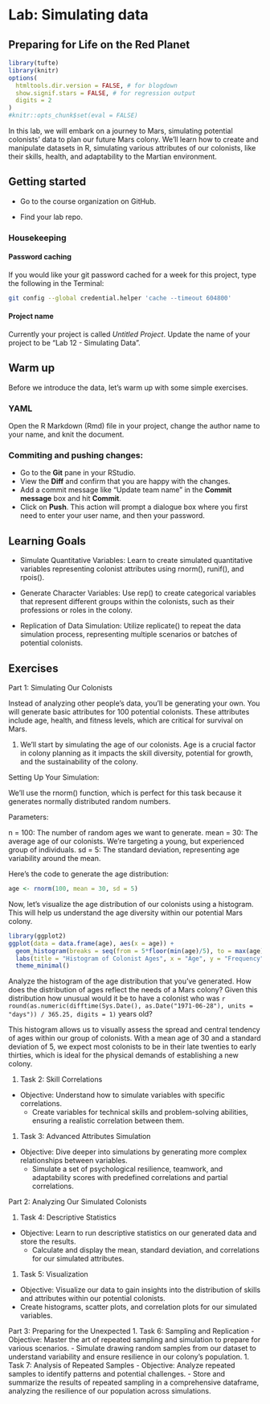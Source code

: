 # Lab: Simulating data {#lab12}
## Preparing for Life on the Red Planet

```r
library(tufte)
library(knitr)
options(
  htmltools.dir.version = FALSE, # for blogdown
  show.signif.stars = FALSE, # for regression output
  digits = 2
)
#knitr::opts_chunk$set(eval = FALSE)
```

In this lab, we will embark on a journey to Mars, simulating potential colonists' data to plan our future Mars colony. We'll learn how to create and manipulate datasets in R, simulating various attributes of our colonists, like their skills, health, and adaptability to the Martian environment.

## Getting started {.unnumbered}

- Go to the course organization on GitHub.

- Find your lab repo.

### Housekeeping {.unnumbered}

#### Password caching {.unnumbered}

If you would like your git password cached for a week for this project, type the following in the Terminal:

```bash
git config --global credential.helper 'cache --timeout 604800'
```

#### Project name {.unnumbered}

Currently your project is called *Untitled Project*. Update the name of your project to be "Lab 12 - Simulating Data".

## Warm up {.unnumbered}

Before we introduce the data, let's warm up with some simple exercises.

### YAML {.unnumbered}

Open the R Markdown (Rmd) file in your project, change the author name to your name, and knit the document.

### Commiting and pushing changes: {.unnumbered}

- Go to the **Git** pane in your RStudio.
- View the **Diff** and confirm that you are happy with the changes.
- Add a commit message like "Update team name" in the **Commit message** box and hit **Commit**.
- Click on **Push**. This action will prompt a dialogue box where you first need to enter your user name, and then your password.

## Learning Goals {.unnumbered}

- Simulate Quantitative Variables: Learn to create simulated quantitative variables representing colonist attributes using rnorm(), runif(), and rpois().

- Generate Character Variables: Use rep() to create categorical variables that represent different groups within the colonists, such as their professions or roles in the colony.

- Replication of Data Simulation: Utilize replicate() to repeat the data simulation process, representing multiple scenarios or batches of potential colonists.

## Exercises {.unnumbered}

Part 1: Simulating Our Colonists


Instead of analyzing other people's data, you'll be generating your own.  You will generate basic attributes for 100 potential colonists. These attributes include age, health, and fitness levels, which are critical for survival on Mars.

1. We'll start by simulating the age of our colonists. Age is a crucial factor in colony planning as it impacts the skill diversity, potential for growth, and the sustainability of the colony.

<!--
1. Task 1: Generating Basic Attributes
- Objective: Learn to create a dataset of n observations with specific characteristics.
  - Simulate the age distribution of 100 colonists using a normal distribution.
 - Generate health and fitness levels to ensure our colonists are fit for the challenges of Mars.
-->

Setting Up Your Simulation:

We'll use the rnorm() function, which is perfect for this task because it generates normally distributed random numbers.

Parameters:

n = 100: The number of random ages we want to generate.
mean = 30: The average age of our colonists. We're targeting a young, but experienced group of individuals.
sd = 5: The standard deviation, representing age variability around the mean.

Here's the code to generate the age distribution:
```r

age <- rnorm(100, mean = 30, sd = 5)
```

Now, let's visualize the age distribution of our colonists using a histogram. This will help us understand the age diversity within our potential Mars colony.

```r
library(ggplot2)
ggplot(data = data.frame(age), aes(x = age)) +
  geom_histogram(breaks = seq(from = 5*floor(min(age)/5), to = max(age) + 5, by = 5), fill = "darkblue", color = "black") +
  labs(title = "Histogram of Colonist Ages", x = "Age", y = "Frequency") +
  theme_minimal()
```

Analyze the histogram of the age distribution that you've generated. How does the distribution of ages reflect the needs of a Mars colony? Given this distribution how unusual would it be to have a colonist who was `r round(as.numeric(difftime(Sys.Date(), as.Date("1971-06-28"), units = "days")) / 365.25, digits = 1)` years old?

This histogram allows us to visually assess the spread and central tendency of ages within our group of colonists. With a mean age of 30 and a standard deviation of 5, we expect most colonists to be in their late twenties to early thirties, which is ideal for the physical demands of establishing a new colony.


1. Task 2: Skill Correlations
- Objective: Understand how to simulate variables with specific correlations.
  - Create variables for technical skills and problem-solving abilities, ensuring a realistic correlation between them.

1. Task 3: Advanced Attributes Simulation
- Objective: Dive deeper into simulations by generating more complex relationships between variables.
  - Simulate a set of psychological resilience, teamwork, and adaptability scores with predefined correlations and partial correlations.
  
Part 2: Analyzing Our Simulated Colonists

1. Task 4: Descriptive Statistics
- Objective: Learn to run descriptive statistics on our generated data and store the results.
  - Calculate and display the mean, standard deviation, and correlations for our simulated attributes.
1. Task 5: Visualization
- Objective: Visualize our data to gain insights into the distribution of skills and attributes within our potential colonists.
- Create histograms, scatter plots, and correlation plots for our simulated variables.

Part 3: Preparing for the Unexpected
1. Task 6: Sampling and Replication
- Objective: Master the art of repeated sampling and simulation to prepare for various scenarios.
  - Simulate drawing random samples from our dataset to understand variability and ensure resilience in our colony's population.
1. Task 7: Analysis of Repeated Samples
- Objective: Analyze repeated samples to identify patterns and potential challenges.
  - Store and summarize the results of repeated sampling in a comprehensive dataframe, analyzing the resilience of our population across simulations.
